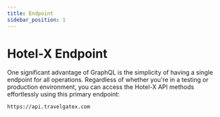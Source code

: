 ```yaml
---
title: Endpoint
sidebar_position: 1
---
```


# Hotel-X Endpoint


One significant advantage of GraphQL is the simplicity of having a single endpoint for all operations. Regardless of whether you're in a testing or production environment, you can access the Hotel-X API methods effortlessly using this primary endpoint:

```
https://api.travelgatex.com
```
